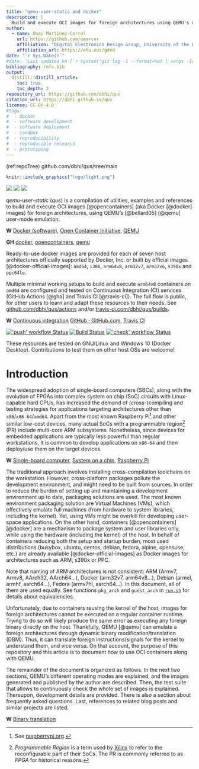 ```yaml
---
title: "qemu-user-static and docker"
description: |
  Build and execute OCI images for foreign architectures using QEMU's user-mode emulation
author:
  - name: Unai Martinez-Corral
    url: https://github.com/umarcor
    affiliation: "Digital Electronics Design Group, University of the Basque Country (UPV/EHU)"
    affiliation_url: https://ehu.eus/gded
date: "`r Sys.Date()`"
#date: 'Last updated on [`r system("git log -1 --format=%at | xargs -I{} date -d @{} +%Y/%m/%d", intern=TRUE)`](https://github.com/umarcor/ghdl-cosim/commit/`r system("git rev-parse HEAD", intern=TRUE)`) and generated on `r format(Sys.time(), "%Y/%m/%d")`'
bibliography: refs.bib
output:
  distill::distill_article:
    toc: true
    toc_depth: 3
repository_url: https://github.com/dbhi/qus
citation_url: https://dbhi.github.io/qus
license: CC-BY-4.0
#tags:
#  - docker
#  - software development
#  - software deployment
#  - sandbox
#  - reproducibility
#  - reproducible research
#  - prototyping
---
```


(ref:repoTree) github.com/dbhi/qus/tree/main

```r
knitr::include_graphics("logo/light.png")
```

<aside>
  <a
    title="'dbhi/qus' GitHub repository"
    href="https://github.com/dbhi/qus"
  ><img
    src="https://img.shields.io/github/stars/dbhi/qus?longCache=true&style=flat-square&label=dbhi%2Fqus&logo=github&color=d45500"
    data-external="1"
  ></a><!--
  -->
  <a
    title="Docker Hub"
    href="https://hub.docker.com/r/aptman/qus/"
  ><img
    src="https://img.shields.io/docker/pulls/aptman/qus.svg?longCache=true&style=flat-square&logo=docker&logoColor=fff&label=aptman%2Fqus"
    data-external="1"
  ></a><!--
  -->
  <a
    title="Releases"
    href="https://github.com/dbhi/qus/releases"
  ><img
    src="https://img.shields.io/github/commits-since/dbhi/qus/latest.svg?longCache=true&style=flat-square&logo=git&logoColor=fff"
    data-external="1"
  ></a>
</aside>

*qemu-user-static* (*qus*) is a compilation of utilities, examples and references to build and execute OCI images [@opencontainers] (aka Docker [@docker] images) for foreign architectures, using QEMU's [@bellard05] [@qemu] user-mode emulation.

<aside>
**W** [Docker (software)](https://en.wikipedia.org/wiki/Docker_%28software%29), [Open Container Initiative](https://en.wikipedia.org/wiki/Open_Container_Initiative), [QEMU](https://en.wikipedia.org/wiki/QEMU)

**GH** [docker](https://github.com/docker), [opencontainers](https://github.com/opencontainers), [qemu](https://github.com/qemu)
</aside>

Ready-to-use docker images are provided for each of seven host architectures officially supported by Docker, Inc. or built by official images [@docker-official-images]: `amd64`, `i386`, `arm64v8`, `arm32v7`, `arm32v6`, `s390x` and `ppc64le`.

Multiple minimal working setups to build and execute `arm64v8` containers on `amd64` are configured and tested on Continuous Integration (CI) services (GitHub Actions [@gha] and Travis CI [@travis-ci]). The full flow is public, for other users to learn and adapt these resources to their needs. See [github.com/dbhi/qus/actions](https://github.com/dbhi/qus/actions) and/or [travis-ci.com/dbhi/qus/builds](https://travis-ci.com/dbhi/qus/builds).

<aside>
**W** [Continuous integration](https://en.wikipedia.org/wiki/Continuous_integration) [GitHub · GitHub.com](https://en.wikipedia.org/wiki/GitHub#GitHub.com), [Travis CI](https://en.wikipedia.org/wiki/Travis_CI)

<a
  title="'push' workflow Status"
  href="https://github.com/dbhi/qus/actions?query=workflow%3Apush"
><img
  alt="'push' workflow Status"
  src="https://img.shields.io/github/workflow/status/dbhi/qus/push?longCache=true&style=flat-square&logo=github&label=push"
  data-external="1"
></a><!--
-->
<a
  title="Build Status"
  href="https://travis-ci.com/dbhi/qus/builds"
><img
  alt="Build Status"
  src="https://img.shields.io/travis/com/dbhi/qus/master.svg?longCache=true&style=flat-square&logo=travis-ci&logoColor=fff&label=travis"
  data-external="1"
></a><!--
-->
<a
  title="'check' workflow Status"
  href="https://github.com/dbhi/qus/actions?query=workflow%3Acheck"
><img
  alt="'check' workflow Status"
  src="https://img.shields.io/github/workflow/status/dbhi/qus/check?longCache=true&style=flat-square&logo=github&label=check"
  data-external="1"
></a>
</aside>

These resources are tested on GNU/Linux and Windows 10 (Docker Desktop). Contributions to test them on other host OSs are welcome!

# Introduction

The widespread adoption of single-board computers (SBCs), along with the evolution of FPGAs into complex system on chip (SoC) circuits with Linux-capable hard CPUs, has increased the demand of (cross-)compiling and testing strategies for applications targeting architectures other than `x86`/`x86-64`/`amd64`. Apart from the most known Raspberry Pi^[See [raspberrypi.org](https://www.raspberrypi.org/).] and other similar low-cost devices, many actual SoCs with a programmable region^[*Programmable Region* is a term used by [Xilinx](https://www.xilinx.com/) to refer to the reconfigurable part of their SoCs. The PR is commonly referred to as *FPGA* for historical reasons.] (PR) include multi-core ARM subsystems. Nonetheless, since devices for embedded applications are typically less powerful than regular workstations, it is common to develop applications on `x86-64` and then deploy/use them on the target devices.

<aside>
**W** [Single-board computer](https://en.wikipedia.org/wiki/Single-board_computer), [System on a chip](https://en.wikipedia.org/wiki/System_on_a_chip), [Raspberry Pi](https://en.wikipedia.org/wiki/Raspberry_Pi)
</aside>

The traditional approach involves installing cross-compilation toolchains on the workstation. However, cross-platform packages pollute the development environment, and might need to be built from sources. In order to reduce the burden of setting up and maintaining a development environment up to date, packaging solutions are used. The most known environment packaging solution are Virtual Machines (VMs), which effectively emulate full machines (from hardware to system libraries, including the kernel). Yet, using VMs might be overkill for developing user-space applications. On the other hand, containers [@opencontainers] [@docker] are a mechanism to package system and user libraries only, while using the hardware (including the kernel) of the host. In behalf of containers reducing both the setup and startup burden, most used distributions (busybox, ubuntu, centos, debian, fedora, alpine, opensuse, etc.) are already available [@docker-official-images] as Docker images for architectures such as ARM, s390x or PPC.

<aside>
Note that naming of ARM architectures is not consistent: ARM (Armv7, Armv8, AArch32, AArch64...), Docker (arm32v7, arm64v8...), Debian (armel, armhf, aarch64...), Fedora (armv7hl, aarch64...). In this document, all of them are used equally. See functions `pkg_arch` and `guest_arch` in [`run.sh`](https://(ref:repoTree)/run.sh) for details about equivalencies.
</aside>

Unfortunately, due to containers reusing the kernel of the host, images for foreign architectures cannot be executed on a regular container runtime. Trying to do so will likely produce the same error as executing any foreign binary directly on the host. Thankfully, QEMU [@qemu] can emulate a foreign architectures through dynamic binary modification/translation (DBM). Thus, it can translate foreign instructions/signals for the kernel to understand them, and vice versa. On that account, the purpose of this repository and this article is to document how to use OCI containers along with QEMU.

The remainder of the document is organized as follows. In the next two sections, QEMU's different operating modes are explained, and the images generated and published by the author are described. Then, the test suite that allows to continuously check the whole set of images is explained. Thereupon, development details are provided. There is also a section about frequently asked questions. Last, references to related blog posts and similar projects are listed.

<aside>
**W** [Binary translation](https://en.wikipedia.org/wiki/Binary_translation)
</aside>
